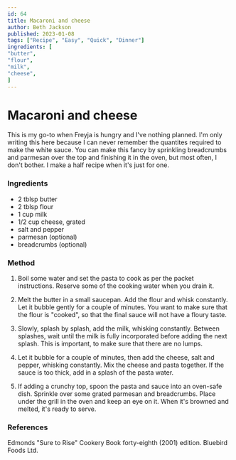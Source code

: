 ```yaml
---
id: 64
title: Macaroni and cheese
author: Beth Jackson
published: 2023-01-08
tags: ["Recipe", "Easy", "Quick", "Dinner"]
ingredients: [
"butter",
"flour",
"milk",
"cheese",
]
---
```


# Macaroni and cheese

<BlogTextWrapper>

This is my go-to when Freyja is hungry and I've nothing planned. I'm only writing this here because I can never remember the quantites required to make the white sauce. You can make this fancy by sprinkling breadcrumbs and parmesan over the top and finishing it in the oven, but most often, I don't bother. I make a half recipe when it's just for one.

</BlogTextWrapper>

<BlogTextWrapper>

### Ingredients

- 2 tblsp butter
- 2 tblsp flour
- 1 cup milk
- 1/2 cup cheese, grated
- salt and pepper
- parmesan (optional)
- breadcrumbs (optional)

</BlogTextWrapper>

<BlogTextWrapper>

### Method

1. Boil some water and set the pasta to cook as per the packet instructions. Reserve some of the cooking water when you drain it.

2. Melt the butter in a small saucepan. Add the flour and whisk constantly. Let it bubble gently for a couple of minutes. You want to make sure that the flour is "cooked", so that the final sauce will not have a floury taste.

3. Slowly, splash by splash, add the milk, whisking constantly. Between splashes, wait until the milk is fully incorporated before adding the next splash. This is important, to make sure that there are no lumps.

4. Let it bubble for a couple of minutes, then add the cheese, salt and pepper, whisking constantly. Mix the cheese and pasta together. If the sauce is too thick, add in a splash of the pasta water.

5. If adding a crunchy top, spoon the pasta and sauce into an oven-safe dish. Sprinkle over some grated parmesan and breadcrumbs. Place under the grill in the oven and keep an eye on it. When it's browned and melted, it's ready to serve.

</BlogTextWrapper>

<BlogTextWrapper>

### References

Edmonds "Sure to Rise" Cookery Book forty-eighth (2001) edition. Bluebird Foods Ltd.

</BlogTextWrapper>

<ClickableTags tags={tags} />
